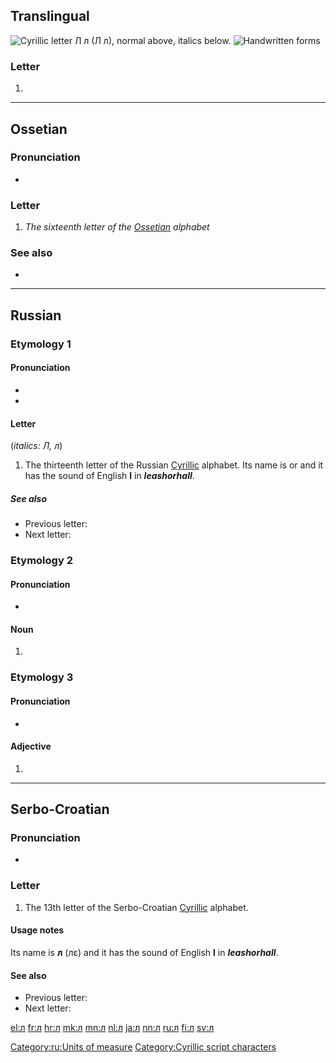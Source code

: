 {{also|Л|л.|-л|Л.}}
{{Cyrillic character info|hex=43b|name=CYRILLIC SMALL LETTER EL}}
==Translingual==
{{wikipedia}}
[[Image:Cyrillic L.png|thumb|right|Cyrillic letter '''Л л''' (''Л л''), normal above, italics below.]]
[[File:13-Russian alphabet-Л л.svg|thumb|Handwritten forms]]

===Letter===
{{mul-letter|upper=Л|lower=л|script=Cyrl}}

# {{non-gloss definition|Cyrillic small letter el}}

----

==Ossetian==

===Pronunciation===
* {{qualifier|phoneme}} {{IPA|/l/|lang=os}}

===Letter===
{{head|os|letter|sc=Cyrl|upper case|Л}}

# ''The sixteenth letter of the [[Ossetian]] alphabet''

===See also===
* {{list:Cyrillic script letters/os}}

----

==Russian==

===Etymology 1===

====Pronunciation====
* {{ru-IPA|л}}
* {{ru-IPA|ль}}

====Letter====
{{head|ru|letter|lower case||upper case|Л}} (''italics: Л, л'')

# The thirteenth letter of the Russian [[Cyrillic]] alphabet. Its name is {{m|ru|эл}} or {{m|ru|эль}} and it has the sound of English '''l''' in '''''l'''eash'' or ''ha'''ll'''''.

=====See also=====
* Previous letter: {{l|ru|к}}
* Next letter: {{l|ru|м}}

===Etymology 2===

====Pronunciation====
* {{ru-IPA|phon=литр}}

====Noun====
{{ru-noun||m-in|-}}

# {{ru-abbrev of|литр||[[liter]]}}

===Etymology 3===

====Pronunciation====
* {{ru-IPA|phon=лёгкий}}

====Adjective====
{{ru-adj}}

# {{ru-abbrev of|лёгкий||[[lightweight]]}}

[[Category:ru:Units of measure]]

----

==Serbo-Croatian==
{{attention|sh}}

===Pronunciation===
* {{qualifier|phoneme}} {{IPA|/l/|lang=sh}}

===Letter===
{{head|sh|letter|lower case||upper case|Л}}

# The 13th letter of the Serbo-Croatian [[Cyrillic]] alphabet.

====Usage notes====
Its name is '''л''' (лɛ) and it has the sound of English '''l''' in '''''l'''eash'' or ''ha'''ll'''''.

====See also====
* Previous letter: {{l|sh|к}}
* Next letter: {{l|sh|љ}}

[[Category:Cyrillic script characters]]

[[el:л]]
[[fr:л]]
[[hr:л]]
[[mk:л]]
[[mn:л]]
[[nl:л]]
[[ja:л]]
[[nn:л]]
[[ru:л]]
[[fi:л]]
[[sv:л]]